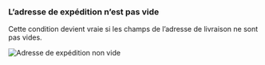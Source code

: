 ### L’adresse de expédition n’est pas vide

Cette condition devient vraie si les champs de l’adresse de livraison ne sont pas vides.

<img
  src="/images/essentials/condition-sets/shipping-address-is-not-empty.webp"
  alt="Adresse de expédition non vide"
/>
